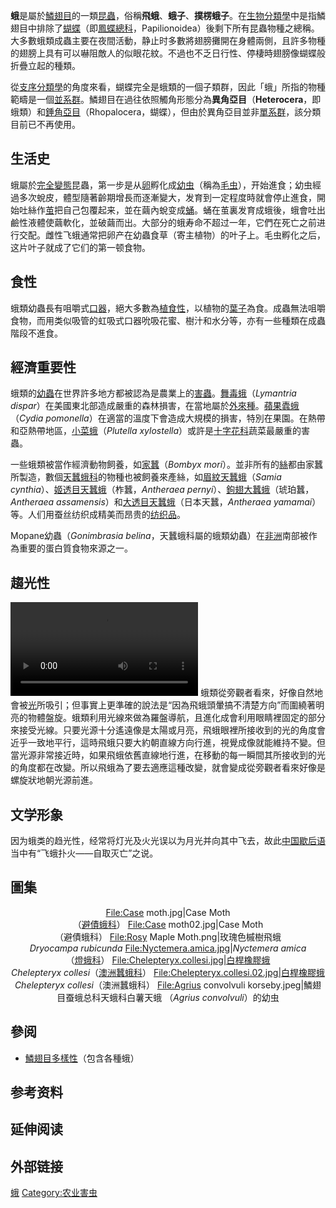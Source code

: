 {{unreferenced|time=2014-09-05T03:11:12+00:00}}
{{Paraphyletic group
| name = 異角亞目 Heterocera
| image = Opodiphthera eucalypti male.jpg
| image_width = 250px
| image_caption = [[天蠶蛾|天蠶蛾]]的一種(''Opodiphthera eucalypti'')
| taxon = Lepidoptera 
| paraphyly = Heterocera
| includes =
* 除凤蝶总科外的鳞翅目各科。
| excludes =
* [[蝴蝶|凤蝶总科]]
}}

'''蛾'''是屬於[[鱗翅目|鱗翅目]]的一類[[昆蟲|昆蟲]]，俗稱'''飛蛾'''、'''蛾子'''、'''撲楞蛾子'''。在[[生物分類學|生物分類學]]中是指鱗翅目中排除了[[蝴蝶|蝴蝶]]（即[[鳳蝶總科|鳳蝶總科]]，Papilionoidea）後剩下所有昆蟲物種之總稱。大多數蛾類成蟲主要在夜間活動，静止时多數將翅膀攤開在身體兩側，且許多物種的翅膀上具有可以嚇阻敵人的似眼花紋。不過也不乏日行性、停棲時翅膀像蝴蝶般折疊立起的種類。

從[[支序分類學|支序分類學]]的角度來看，蝴蝶完全是蛾類的一個子類群，因此「蛾」所指的物種範疇是一個[[並系群|並系群]]。鱗翅目在過往依照觸角形態分為'''異角亞目'''（'''Heterocera'''，即蛾類）和[[錘角亞目|錘角亞目]]（Rhopalocera，蝴蝶），但由於異角亞目並非[[單系群|單系群]]，該分類目前已不再使用。

== 生活史 ==
蛾屬於[[完全變態|完全變態]]昆蟲，第一步是从[[卵|卵]]孵化成[[幼虫|幼虫]]（稱為[[毛虫|毛虫]]），开始進食；幼虫經過多次蛻皮，體型隨著齡期增長而逐漸變大，发育到一定程度時就會停止進食，開始吐絲作[[茧|茧]]把自己包覆起来，並在繭內蛻变成[[蛹|蛹]]。蛹在茧裏发育成蛾後，蛾會吐出鹼性液體使繭軟化，並破繭而出。大部分的蛾寿命不超过一年，它們在死亡之前进行交配。雌性飞蛾通常把卵产在幼蟲食草（寄主植物）的叶子上。毛虫孵化之后，这片叶子就成了它们的第一顿食物。

== 食性 ==
蛾類幼蟲長有咀嚼式[[口器|口器]]，絕大多數為[[植食性|植食性]]，以植物的[[葉子|葉子]]為食。成蟲無法咀嚼食物，而用类似吸管的虹吸式口器吮吸花蜜、樹汁和水分等，亦有一些種類在成蟲階段不進食。

== 經濟重要性 ==
蛾類的[[幼蟲|幼蟲]]在世界許多地方都被認為是農業上的[[害蟲|害蟲]]。[[舞毒蛾|舞毒蛾]]（''Lymantria dispar''）在美國東北部造成嚴重的森林損害，在當地屬於[[外來種|外來種]]。[[蘋果蠹蛾|蘋果蠹蛾]]（''Cydia pomonella''）在適當的溫度下會造成大規模的損害，特別在果園。在熱帶和亞熱帶地區，[[小菜蛾|小菜蛾]]（''Plutella xylostella''）或許是[[十字花科|十字花科]]蔬菜最嚴重的害蟲。

一些蛾類被當作經濟動物飼養，如[[家蠶|家蠶]]（''Bombyx mori''）。並非所有的[[絲|絲]]都由家蠶所製造，數個[[天蠶蛾科|天蠶蛾科]]的物種也被飼養來產絲，如[[眉紋天蠶蛾|眉紋天蠶蛾]]（''Samia cynthia''）、[[姬透目天蠶蛾|姬透目天蠶蛾]]（柞蠶，''Antheraea pernyi''）、[[鉤翅大蠶蛾|鉤翅大蠶蛾]]（琥珀蠶，''Antheraea assamensis''）和[[大透目天蠶蛾|大透目天蠶蛾]]（日本天蠶，''Antheraea yamamai''）等。人们用蚕丝纺织成精美而昂贵的[[纺织品|纺织品]]。

Mopane幼蟲（''Gonimbrasia belina''，天蠶蛾科屬的蛾類幼蟲）在[[非洲|非洲]]南部被作為重要的蛋白質食物來源之一。

== 趨光性 ==
{{see also|趋光性}}
[[File:Positive_phototaxic_of_moths.ogv|thumb]]
蛾類從旁觀者看來，好像自然地會被[[光|光]]所吸引；但事實上更準確的說法是“因為飛蛾頭暈搞不清楚方向”而圍繞著明亮的物體盤旋。蛾類利用光線來做為羅盤導航，且進化成會利用眼睛裡固定的部分來接受光線。只要光源十分遙遠像是太陽或月亮，飛蛾眼裡所接收到的光的角度會近乎一致地平行，這時飛蛾只要大約朝直線方向行進，視覺成像就能維持不變。但當光源非常接近時，如果飛蛾依舊直線地行進，在移動的每一瞬間其所接收到的光的角度都在改變。所以飛蛾為了要去適應這種改變，就會變成從旁觀者看來好像是螺旋狀地朝光源前進。

== 文学形象 ==

因为蛾类的趋光性，经常将灯光及火光误以为月光并向其中飞去，故此[[中国|中国]][[歇后语|歇后语]]当中有“飞蛾扑火——自取灭亡”之说。

== 圖集 ==
<center>
<gallery>
File:Case moth.jpg|Case Moth<br />（[[避債蛾科|避債蛾科]]） 
File:Case moth02.jpg|Case Moth<br />（避債蛾科）
File:Rosy Maple Moth.png|玫瑰色槭樹飛蛾<br />''Dryocampa rubicunda''
File:Nyctemera.amica.jpg|''Nyctemera amica''<br />（[[燈蛾科|燈蛾科]]） 
File:Chelepteryx.collesi.jpg|白桿橡膠蛾<br />''Chelepteryx collesi''（[[澳洲蠶蛾科|澳洲蠶蛾科]]）
File:Chelepteryx.collesi.02.jpg|白桿橡膠蛾<br />''Chelepteryx collesi''（澳洲蠶蛾科）
File:Agrius convolvuli korseby.jpeg|鱗翅目蚕蛾总科天蛾科白薯天蛾 （''Agrius convolvuli''）的幼虫
</gallery>
</center>

== 參阅 ==
* [[鱗翅目多樣性|鱗翅目多樣性]]（包含各種蛾）

== 参考资料 ==
{{reflist}}

== 延伸阅读 ==
{{Wikisource further reading}}

== 外部链接 ==
{{commons|Lepidoptera}}

{{portal bar|节肢动物|生物学}}

{{taxonbar}}
{{Authority control}}

[[Category:蛾|]]
[[Category:农业害虫|Category:农业害虫]]